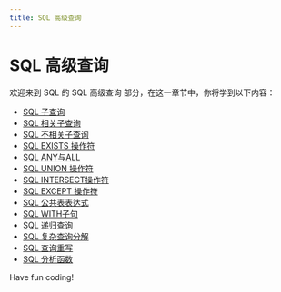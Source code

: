 ```yaml
---
title: SQL 高级查询
---
```


# SQL 高级查询

欢迎来到 SQL 的 SQL 高级查询 部分，在这一章节中，你将学到以下内容：

- [SQL 子查询](./0-sql-subquery.mdx)
- [SQL 相关子查询](./1-sql-related-subqueries.mdx)
- [SQL 不相关子查询](./2-sql-irrelevant-subquery.mdx)
- [SQL EXISTS 操作符](./3-sql-exists-operator.mdx)
- [SQL ANY与ALL](./4-sql-any-with-all.mdx)
- [SQL UNION 操作符](./5-sql-union-operator.mdx)
- [SQL INTERSECT操作符](./6-sql-intersect-operator.mdx)
- [SQL EXCEPT 操作符](./7-sql-except-operator.mdx)
- [SQL 公共表表达式](./8-sql-public-expression.mdx)
- [SQL WITH子句](./9-sql-with-clause.mdx)
- [SQL 递归查询](./10-sql-recursive-query.mdx)
- [SQL 复杂查询分解](./11-sql-complex-query-decomposition.mdx)
- [SQL 查询重写](./12-sql-query-override.mdx)
- [SQL 分析函数](./13-sql-analysis-function.mdx)

Have fun coding!
